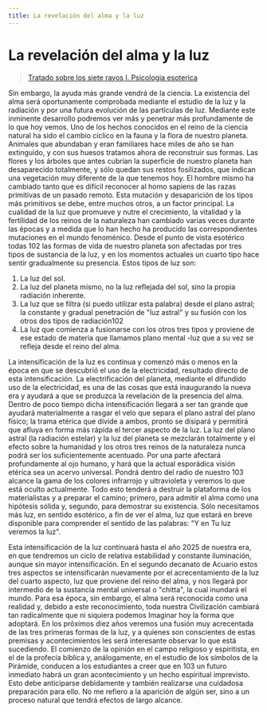 ```yaml
---
title: La revelación del alma y la luz
---
```


# La revelación del alma y la luz

> [Tratado sobre los siete rayos I. Psicologia esoterica](/tratador-sobre-los-siete-rayos-I/preguntas-y-respuestas#en101)

Sin embargo, la ayuda más grande vendrá de la ciencia. La existencia del alma será oportunamente comprobada mediante el estudio de la luz y la radiación y por una futura evolución de las partículas de luz. Mediante este inminente desarrollo podremos ver más y penetrar más profundamente de lo que hoy vemos. Uno de los hechos conocidos en el reino de la ciencia natural ha sido el cambio cíclico en la fauna y la flora de nuestro planeta. Animales que abundaban y eran familiares hace miles de año se han extinguido, y con sus huesos tratamos ahora de reconstruir sus formas. Las flores y los árboles que antes cubrían la superficie de nuestro planeta han desaparecido totalmente, y sólo quedan sus restos fosilizados, que indican una vegetación muy diferente de la que tenemos hoy. El hombre mismo ha cambiado tanto que es difícil reconocer al homo sapiens de las razas primitivas de un pasado remoto. Esta mutación y desaparición de los tipos más primitivos se debe, entre muchos otros, a un factor principal. La cualidad de la luz que promueve y nutre el crecimiento, la vitalidad y la fertilidad de los reinos de la naturaleza han cambiado varias veces durante las épocas y a medida que lo han hecho ha producido las correspondientes mutaciones en el mundo fenoménico. Desde el punto de vista esotérico todas <Pin lang="en">102</Pin> las formas de vida de nuestro planeta son afectadas por tres tipos de sustancia de la luz, y en los momentos actuales un cuarto tipo hace sentir gradualmente su presencia. Estos tipos de luz son:

1. La luz del sol.
2. La luz del planeta mismo, no la luz reflejada del sol, sino la propia radiación inherente.
3. La luz que se filtra (si puedo utilizar esta palabra) desde el plano astral; la constante y gradual penetración de "luz astral" y su fusión con los otros dos tipos de radiación<Pin lang="es">102</Pin>
4. La luz que comienza a fusionarse con los otros tres tipos y proviene de ese estado de materia que llamamos plano mental -luz que a su vez se refleja desde el reino del alma.

La intensificación de la luz es continua y comenzó más o menos en la época en que se descubrió el uso de la electricidad, resultado directo de esta intensificación. La electrificación del planeta, mediante el difundido uso de la electricidad, es una de las cosas que está inaugurando la nueva era y ayudará a que se produzca la revelación de la presencia del alma. Dentro de poco tiempo dicha intensificación llegará a ser tan grande que ayudará materialmente a rasgar el velo que separa el plano astral del plano físico; la trama etérica que divide a ambos, pronto se disipará y permitirá que afluya en forma más rápida el tercer aspecto de la luz. La luz del plano astral (la radiación estelar) y la luz del planeta se mezclarán totalmente y el efecto sobre la humanidad y los otros tres reinos de la naturaleza nunca podrá ser los suficientemente acentuado. Por una parte afectará profundamente al ojo humano, y hará que la actual esporádica visión etérica sea un acervo universal. Pondrá dentro del radio de nuestro <Pin lang="en">103</Pin> alcance la gama de los colores infrarrojo y ultravioleta y veremos lo que está oculto actualmente. Todo esto tenderá a destruir la plataforma de los materialistas y a preparar el camino; primero, para admitir el alma como una hipótesis sólida y, segundo, para demostrar su existencia. Sólo necesitamos más luz, en sentido esotérico, a fin de ver el alma, luz que estará en breve disponible para comprender el sentido de las palabras: "Y en Tu luz veremos la luz".

Esta intensificación de la luz continuará hasta el año 2025 de nuestra era, en que tendremos un ciclo de relativa estabilidad y constante iluminación, aunque sin mayor intensificación. En el segundo decanato de Acuario estos tres aspectos se intensificarán nuevamente por el acrecentamiento de la luz del cuarto aspecto, luz que proviene del reino del alma, y nos llegará por intermedio de la sustancia mental universal o "chitta", la cual inundará el mundo. Para esa época, sin embargo, el alma será reconocida como una realidad y, debido a este reconocimiento, toda nuestra Civilización cambiará tan radicalmente que ni siquiera podemos Imaginar hoy la forma que adoptará. En los próximos diez años veremos una fusión muy acrecentada de las tres primeras formas de la luz, y a quienes son conscientes de estas premisas y acontecimientos les será interesante observar lo que está sucediendo. El comienzo de la opinión en el campo religioso y espiritista, en el de la profecía bíblica y, análogamente, en el estudio de los símbolos de la Pirámide, conducen a los estudiantes a creer que en <Pin lang="es">103</Pin> un futuro inmediato habrá un gran acontecimiento y un hecho espiritual imprevisto. Esto debe anticiparse debidamente y también realizarse una cuidadosa preparación para ello. No me refiero a la aparición de algún ser, sino a un proceso natural que tendrá efectos de largo alcance.
